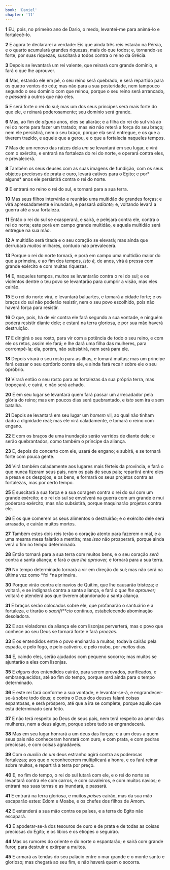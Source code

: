 ```yaml
---
book: 'Daniel'
chapter: '11'
---
```


**1** EU, pois, no primeiro ano de Dario, o medo, levantei-me para animá-lo e fortalecê-lo.

**2** E agora te declararei a verdade: Eis que ainda três reis estarão na Pérsia, e o quarto acumulará grandes riquezas, mais do que todos; e, tornando-se forte, por suas riquezas, suscitará a todos contra o reino da Grécia.

**3** Depois se levantará um rei valente, que reinará com grande domínio, e fará o que lhe aprouver.

**4** Mas, estando ele em pé, o seu reino será quebrado, e será repartido para os quatro ventos do céu; mas não para a sua posteridade, nem tampouco segundo o seu domínio com que reinou, porque o seu reino será arrancado, e _passará_ a outros que não eles.

**5** E será forte o rei do sul; mas um dos seus príncipes será mais forte do que ele, e reinará poderosamente; seu domínio será grande.

**6** Mas, ao fim de _alguns_ anos, eles se aliarão; e a filha do rei do sul virá ao rei do norte para fazer um tratado; mas _ela_ não reterá a força do seu braço; nem ele persistirá, nem o seu braço, porque ela será entregue, e os que a tiverem trazido, e aquele que a gerou, e o que a fortalecia naqueles tempos.

**7** Mas de um renovo das raízes dela _um_ se levantará em seu lugar, e virá com o exército, e entrará na fortaleza do rei do norte, e operará contra eles, e prevalecerá.

**8** Também os seus deuses com as suas imagens de fundição, com os seus objetos preciosos de prata e ouro, levará cativos para o Egito; e por* alguns* anos ele persistirá contra o rei do norte.

**9** E entrará no reino o rei do sul, e tornará para a sua terra.

**10** Mas seus filhos intervirão e reunirão uma multidão de grandes forças; e virá apressadamente e inundará, e passará _adiante;_ e, voltando levará a guerra até a sua fortaleza.

**11** Então o rei do sul se exasperará, e sairá, e pelejará contra ele, contra o rei do norte; este porá em campo grande multidão, e aquela multidão será entregue na sua mão.

**12** A multidão será tirada e o seu coração se elevará; mas ainda que derrubará _muitos_ milhares, contudo não prevalecerá.

**13** Porque o rei do norte tornará, e porá em campo uma multidão maior do que a primeira, e ao fim dos tempos, _isto é,_ de anos, virá à pressa com grande exército e com muitas riquezas.

**14** E, naqueles tempos, muitos se levantarão contra o rei do sul; e os violentos dentre o teu povo se levantarão para cumprir a visão, mas eles cairão.

**15** E o rei do norte virá, e levantará baluartes, e tomará a cidade forte; e os braços do sul não poderão resistir, nem o seu povo escolhido, pois não haverá força para resistir.

**16** O que, pois, há de vir contra ele fará segundo a sua vontade, e ninguém poderá resistir diante dele; e estará na terra gloriosa, e por sua mão haverá destruição.

**17** E dirigirá o seu rosto, para vir com a potência de todo o seu reino, e com ele os retos, assim ele fará; e lhe dará uma filha das mulheres, para corrompê-la; ela, porém, não subsistirá, nem será para ele.

**18** Depois virará o seu rosto para as ilhas, e tomará muitas; mas um príncipe fará cessar o seu opróbrio contra ele, e ainda fará recair sobre ele o seu opróbrio.

**19** Virará então o seu rosto para as fortalezas da sua própria terra, mas tropeçará, e cairá, e não será achado.

**20** E em seu lugar se levantará quem fará passar um arrecadador pela glória do reino; mas em poucos dias será quebrantado, e _isto_ sem ira e sem batalha.

**21** Depois se levantará em seu lugar um _homem_ vil, ao qual não tinham dado a dignidade real; mas ele virá caladamente, e tomará o reino com engano.

**22** E com os braços de uma inundação serão varridos de diante dele; e serão quebrantados, como também o príncipe da aliança.

**23** E, depois do concerto com ele, usará de engano; e subirá, e se tornará forte com pouca gente.

**24** Virá também caladamente aos lugares mais férteis da província, e fará o que nunca fizeram seus pais, nem os pais de seus pais; repartirá entre eles a presa e os despojos, e os bens, e formará os seus projetos contra as fortalezas, mas por certo tempo.

**25** E suscitará a sua força e a sua coragem contra o rei do sul com um grande exército; e o rei do sul se envolverá na guerra com um grande e mui poderoso exército; mas não subsistirá, porque maquinarão projetos contra ele.

**26** E os que comerem os seus alimentos o destruirão; e o exército dele será arrasado, e cairão muitos mortos.

**27** Também estes dois reis terão o coração atento para fazerem o mal, e a uma mesma mesa falarão a mentira; mas _isso_ não prosperará, porque ainda verá o fim no tempo determinado.

**28** Então tornará para a sua terra com muitos bens, e o seu coração _será_ contra a santa aliança; e fará _o que lhe aprouver,_ e tornará para a sua terra.

**29** No tempo determinado tornará a vir em direção do sul; mas não será na última vez como *foi *na primeira.

**30** Porque virão contra ele navios de Quitim, que lhe causarão tristeza; e voltará, e se indignará contra a santa aliança, e fará _o que lhe aprouver;_ voltará e atenderá aos que tiverem abandonado a santa aliança.

**31** E braços serão colocados sobre ele, que profanarão o santuário e a fortaleza, e tirarão o _sacrifí\*\*cio_ contínuo, estabelecendo abominação desoladora.

**32** E aos violadores da aliança ele com lisonjas perverterá, mas o povo que conhece ao seu Deus se tornará forte e fará _proezas_.

**33** E os entendidos entre o povo ensinarão a muitos; todavia cairão pela espada, e pelo fogo, e pelo cativeiro, e pelo roubo, por _muitos_ dias.

**34** E, caindo eles, serão ajudados com pequeno socorro; mas muitos se ajuntarão a eles com lisonjas.

**35** E _alguns_ dos entendidos cairão, para serem provados, purificados, e embranquecidos, até ao fim do tempo, porque _será_ ainda para o tempo determinado.

**36** E este rei fará conforme a sua vontade, e levantar-se-á, e engrandecer-se-á sobre todo deus; e contra o Deus dos deuses falará coisas espantosas, e será próspero, até que a ira se complete; porque aquilo que está determinado será feito.

**37** E não terá respeito ao Deus de seus pais, nem terá respeito ao amor das mulheres, nem a deus algum, porque sobre tudo se engrandecerá.

**38** Mas em seu lugar honrará a um deus das forças; e a um deus a quem seus pais não conheceram honrará com ouro, e com prata, e com pedras preciosas, e com coisas agradáveis.

**39** Com o _auxílio de um_ deus estranho agirá contra as poderosas fortalezas; aos que o reconhecerem multiplicará a honra, e os fará reinar sobre muitos, e repartirá a terra por preço.

**40** E, no fim do tempo, o rei do sul lutará com ele, e o rei do norte se levantará contra ele com carros, e com cavaleiros, e com muitos navios; e entrará nas suas terras e as inundará, e passará.

**41** E entrará na terra gloriosa, e muitos _países_ cairão, mas da sua mão escaparão estes: Edom e Moabe, e os chefes dos filhos de Amom.

**42** E estenderá a sua mão contra os países, e a terra do Egito não escapará.

**43** E apoderar-se-á dos tesouros de ouro e de prata e de todas as coisas preciosas do Egito; e os líbios e os etíopes o seguirão.

**44** Mas os rumores do oriente e do norte o espantarão; e sairá com grande furor, para destruir e extirpar a muitos.

**45** E armará as tendas do seu palácio entre o mar grande e o monte santo e glorioso; mas chegará ao seu fim, e não haverá quem o socorra.
